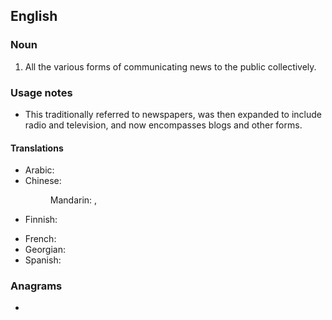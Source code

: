 {{also|newsmedia|news-media}}
==English==

===Noun===
{{wikipedia}}
{{en-noun|-|s}}

# All the various forms of communicating news to the public collectively.

===Usage notes===
* This traditionally referred to newspapers, was then expanded to include radio and television, and now encompasses blogs and other forms.

====Translations====
{{trans-top|various forms of news}}
* Arabic: {{t-needed|ar}}
* Chinese:
*: Mandarin: {{t+|cmn|新聞媒體}}, {{t+|cmn|新闻媒体|tr=xīnwén méitǐ}}
* Finnish: {{t|fi|uutisvälineet|p}}
{{trans-mid}}
* French: {{t-needed|fr}}
* Georgian: {{t|ka|მასობრივი საინფორმაციო საშუალება|sc=Geor}}
* Spanish: {{t+|es|prensa|f}}
{{trans-bottom}}

===Anagrams===
* {{anagrams|en|Weidemans|Wiedemans}}